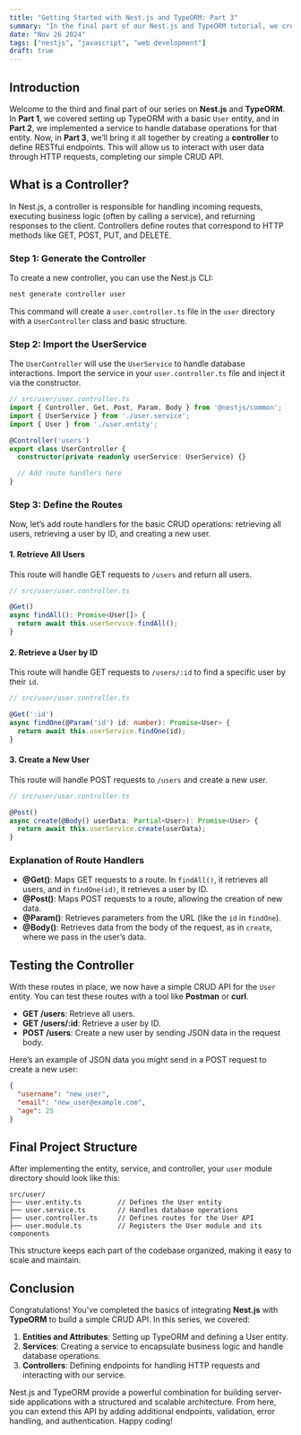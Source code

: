 ```yaml
---
title: "Getting Started with Nest.js and TypeORM: Part 3"
summary: "In the final part of our Nest.js and TypeORM tutorial, we create a controller to define endpoints for user data."
date: "Nov 26 2024"
tags: ["nestjs", "javascript", "web development"]
draft: true
---
```


## Introduction

Welcome to the third and final part of our series on **Nest.js** and **TypeORM**. In **Part 1**, we covered setting up TypeORM with a basic `User` entity, and in **Part 2**, we implemented a service to handle database operations for that entity. Now, in **Part 3**, we’ll bring it all together by creating a **controller** to define RESTful endpoints. This will allow us to interact with user data through HTTP requests, completing our simple CRUD API.

## What is a Controller?

In Nest.js, a controller is responsible for handling incoming requests, executing business logic (often by calling a service), and returning responses to the client. Controllers define routes that correspond to HTTP methods like GET, POST, PUT, and DELETE.

### Step 1: Generate the Controller

To create a new controller, you can use the Nest.js CLI:

```bash
nest generate controller user
```

This command will create a `user.controller.ts` file in the `user` directory with a `UserController` class and basic structure.

### Step 2: Import the UserService

The `UserController` will use the `UserService` to handle database interactions. Import the service in your `user.controller.ts` file and inject it via the constructor.

```typescript
// src/user/user.controller.ts
import { Controller, Get, Post, Param, Body } from '@nestjs/common';
import { UserService } from './user.service';
import { User } from './user.entity';

@Controller('users')
export class UserController {
  constructor(private readonly userService: UserService) {}

  // Add route handlers here
}
```

### Step 3: Define the Routes

Now, let’s add route handlers for the basic CRUD operations: retrieving all users, retrieving a user by ID, and creating a new user.

#### 1. Retrieve All Users

This route will handle GET requests to `/users` and return all users.

```typescript
// src/user/user.controller.ts

@Get()
async findAll(): Promise<User[]> {
  return await this.userService.findAll();
}
```

#### 2. Retrieve a User by ID

This route will handle GET requests to `/users/:id` to find a specific user by their `id`.

```typescript
// src/user/user.controller.ts

@Get(':id')
async findOne(@Param('id') id: number): Promise<User> {
  return await this.userService.findOne(id);
}
```

#### 3. Create a New User

This route will handle POST requests to `/users` and create a new user.

```typescript
// src/user/user.controller.ts

@Post()
async create(@Body() userData: Partial<User>): Promise<User> {
  return await this.userService.create(userData);
}
```

### Explanation of Route Handlers

- **@Get()**: Maps GET requests to a route. In `findAll()`, it retrieves all users, and in `findOne(id)`, it retrieves a user by ID.
- **@Post()**: Maps POST requests to a route, allowing the creation of new data.
- **@Param()**: Retrieves parameters from the URL (like the `id` in `findOne`).
- **@Body()**: Retrieves data from the body of the request, as in `create`, where we pass in the user’s data.

## Testing the Controller

With these routes in place, we now have a simple CRUD API for the `User` entity. You can test these routes with a tool like **Postman** or **curl**.

- **GET /users**: Retrieve all users.
- **GET /users/:id**: Retrieve a user by ID.
- **POST /users**: Create a new user by sending JSON data in the request body.

Here’s an example of JSON data you might send in a POST request to create a new user:

```json
{
  "username": "new_user",
  "email": "new_user@example.com",
  "age": 25
}
```

## Final Project Structure

After implementing the entity, service, and controller, your `user` module directory should look like this:

```plaintext
src/user/
├── user.entity.ts         // Defines the User entity
├── user.service.ts        // Handles database operations
├── user.controller.ts     // Defines routes for the User API
├── user.module.ts         // Registers the User module and its components
```

This structure keeps each part of the codebase organized, making it easy to scale and maintain.

## Conclusion

Congratulations! You've completed the basics of integrating **Nest.js** with **TypeORM** to build a simple CRUD API. In this series, we covered:

1. **Entities and Attributes**: Setting up TypeORM and defining a User entity.
2. **Services**: Creating a service to encapsulate business logic and handle database operations.
3. **Controllers**: Defining endpoints for handling HTTP requests and interacting with our service.

Nest.js and TypeORM provide a powerful combination for building server-side applications with a structured and scalable architecture. From here, you can extend this API by adding additional endpoints, validation, error handling, and authentication. Happy coding!
